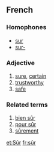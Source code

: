==French==
===Homophones===
*[[sur]]
*[[sur-]]
===Adjective===
# [[sure]], [[certain]]
# [[trustworthy]]
# [[safe]]
===Related terms===
# [[bien sûr]]
# [[pour sûr]]
# [[sûrement]]

[[et:Sûr]]
[[fr:sûr]]